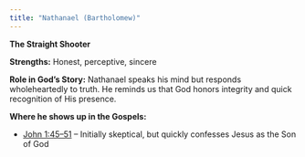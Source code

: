 ```yaml
---
title: "Nathanael (Bartholomew)"
---
```

**The Straight Shooter**

**Strengths:** Honest, perceptive, sincere

**Role in God’s Story:** Nathanael speaks his mind but responds wholeheartedly to truth. He reminds us that God honors integrity and quick recognition of His presence.

**Where he shows up in the Gospels:**

* [John 1:45–51](https://www.biblegateway.com/passage/?search=John+1%3A45-51&version=NIV) – Initially skeptical, but quickly confesses Jesus as the Son of God
